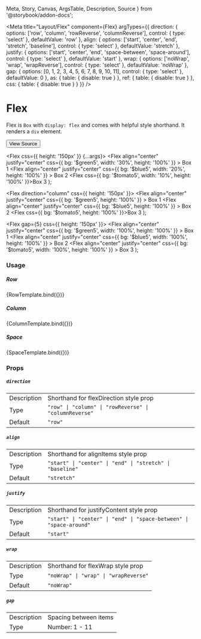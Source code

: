   Meta,
  Story,
  Canvas,
  ArgsTable,
  Description,
  Source
} from '@storybook/addon-docs';


<Meta
  title="Layout/Flex"
  component={Flex}
  argTypes={{
    direction: {
      options: ['row', 'column', 'rowReverse', 'columnReverse'],
      control: { type: 'select' },
      defaultValue: 'row'
    },
    align: {
      options: ['start', 'center', 'end', 'stretch', 'baseline'],
      control: { type: 'select' },
      defaultValue: 'stretch'
    },
    justify: {
      options: ['start', 'center', 'end', 'space-between', 'space-around'],
      control: { type: 'select' },
      defaultValue: 'start'
    },
    wrap: {
      options: ['noWrap', 'wrap', 'wrapReverse'],
      control: { type: 'select' },
      defaultValue: 'noWrap'
    },
    gap: {
      options: [0, 1, 2, 3, 4, 5, 6, 7, 8, 9, 10, 11],
      control: { type: 'select' },
      defaultValue: 0
    },
    as: {
      table: {
        disable: true
      }
    },
    ref: {
      table: {
        disable: true
      }
    },
    css: {
      table: {
        disable: true
      }
    }
  }}
/>

# Flex

Flex is `Box` with `display: flex` and comes with helpful style shorthand. It renders a `div` element.

[<Button size='medium'>View Source</Button>](https://github.com/smurph7/stitch-ui/blob/main/src/components/Flex.tsx)


  <Flex css={{ height: '150px' }} {...args}>
    <Flex
      align="center"
      justify="center"
      css={{ bg: '$green5', width: '30%', height: '100%' }}
    >
      Box 1
    </Flex>
    <Flex
      align="center"
      justify="center"
      css={{ bg: '$blue5', width: '20%', height: '100%' }}
    >
      Box 2
    </Flex>
    <Flex css={{ bg: '$tomato5', width: '10%', height: '100%' }}>Box 3</Flex>
  </Flex>
);

  <Flex direction="column" css={{ height: '150px' }}>
    <Flex
      align="center"
      justify="center"
      css={{ bg: '$green5', height: '100%' }}
    >
      Box 1
    </Flex>
    <Flex
      align="center"
      justify="center"
      css={{ bg: '$blue5', height: '100%' }}
    >
      Box 2
    </Flex>
    <Flex css={{ bg: '$tomato5', height: '100%' }}>Box 3</Flex>
  </Flex>
);

  <Flex gap={5} css={{ height: '150px' }}>
    <Flex
      align="center"
      justify="center"
      css={{ bg: '$green5', width: '100%', height: '100%' }}
    >
      Box 1
    </Flex>
    <Flex
      align="center"
      justify="center"
      css={{ bg: '$blue5', width: '100%', height: '100%' }}
    >
      Box 2
    </Flex>
    <Flex
      align="center"
      justify="center"
      css={{ bg: '$tomato5', width: '100%', height: '100%' }}
    >
      Box 3
    </Flex>
  </Flex>
);

### Usage

##### Row

<Canvas>
  <Story name="Row" args={{ direction: 'row' }}>
    {RowTemplate.bind({})}
  </Story>
</Canvas>

##### Column

<Canvas>
  <Story name="Column" args={{ direction: 'column' }}>
    {ColumnTemplate.bind({})}
  </Story>
</Canvas>

##### Space

<Canvas>
  <Story name="Space" args={{ gap: 5 }}>
    {SpaceTemplate.bind({})}
  </Story>
</Canvas>

### Props

##### `direction`

<table>
  <tr>
    <td>Description</td>
    <td>Shorthand for flexDirection style prop</td>
  </tr>
  <tr />
  <tr>
    <td>Type</td>
    <td>
      <code>"row" | "column" | "rowReverse" | "columnReverse"</code>
    </td>
  </tr>
  <tr />
  <tr>
    <td>Default</td>
    <td>
      <code>"row"</code>
    </td>
  </tr>
</table>

##### `align`

<table>
  <tr>
    <td>Description</td>
    <td>Shorthand for alignItems style prop</td>
  </tr>
  <tr />
  <tr>
    <td>Type</td>
    <td>
      <code>"start" | "center" | "end" | "stretch" | "baseline"</code>
    </td>
  </tr>
  <tr />
  <tr>
    <td>Default</td>
    <td>
      <code>"stretch"</code>
    </td>
  </tr>
</table>

##### `justify`

<table>
  <tr>
    <td>Description</td>
    <td>Shorthand for justifyContent style prop</td>
  </tr>
  <tr />
  <tr>
    <td>Type</td>
    <td>
      <code>"start" | "center" | "end" | "space-between" | "space-around"</code>
    </td>
  </tr>
  <tr />
  <tr>
    <td>Default</td>
    <td>
      <code>"start"</code>
    </td>
  </tr>
</table>

##### `wrap`

<table>
  <tr>
    <td>Description</td>
    <td>Shorthand for flexWrap style prop</td>
  </tr>
  <tr />
  <tr>
    <td>Type</td>
    <td>
      <code>"noWrap" | "wrap" | "wrapReverse"</code>
    </td>
  </tr>
  <tr />
  <tr>
    <td>Default</td>
    <td>
      <code>"noWrap"</code>
    </td>
  </tr>
</table>

##### `gap`

<table>
  <tr>
    <td>Description</td>
    <td>Spacing between items</td>
  </tr>
  <tr />
  <tr>
    <td>Type</td>
    <td>Number: 1 - 11</td>
  </tr>
</table>
